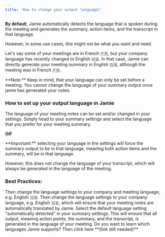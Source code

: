 ```yaml
---
title: 'How to change your output languagel'
---
```

**By default**, Jamie automatically detects the language that is spoken during the meeting and generates the summary, action items, and the transcript in that language.

However, in some use cases, this might not be what you want and need.

Let's say some of your meetings are in French 🇫🇷, but your company language has recently changed to English 🇬🇧. In that case, Jamie can directly generate your meeting summary in English 🇬🇧, although the meeting was in French 🇫🇷.

<Note>
**Note:** Keep in mind, that your language can only be set before a meeting. You cannot change the language of your summary output once jamie has generated your notes.
</Note>

### How to set up your output language in Jamie

The language of your meeting notes can be set and/or changed in your settings. Simply head to your summary settings and select the language that you prefer for your meeting summary. 

**GIF**

<Note>
**Important:** selecting your language in the settings will force the summary output to be in that language, meaning both action items and the summary, will be in that language. 

However, this does not change the language of your transcript, which will always be generated in the language of the meeting.
</Note>

### Best Practices:
<Accordion title="You only speak one language in meetings and within your company?">
    Then change the language settings to your company and meeting language, e.g. English 🇬🇧.  

</Accordion>

<Accordion title=" You have a company language, but some meetings are in a different language?">
    Then change the language settings to your company language, e.g. English 🇬🇧, which will ensure that your meeting notes are automatically translated by Jamie.

</Accordion>

<Accordion title="You speak multiple languages and always want the summary output to be generated in the language of the meeting?">
    Select the default language setting "automatically detected" in your summary settings. This will ensure that all output, meaning action points, the summary, and the transcript, is generated in the language of your meeting.  

</Accordion>

<Note> 
Do you want to learn which languages Jamie supports? Then click here **(link still needed)**
</Note> 
